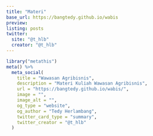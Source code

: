 ```yaml
---
title: "Materi"
base_url: https://bangtedy.github.io/wabis
preview: 
listing: posts
twitter:
  site: "@t_hlb"
  creator: "@t_hlb"
---
```


```r
library("metathis")
meta() %>%
  meta_social(
    title = "Wawasan Agribisnis",
    description = "Materi Kuliah Wawasan Agribisnis",
    url = "https://bangtedy.github.io/wabis/",
    image = "",
    image_alt = "",
    og_type = "website",
    og_author = "Tedy Herlambang",
    twitter_card_type = "summary",
    twitter_creator = "@t_hlb"
  )
```
